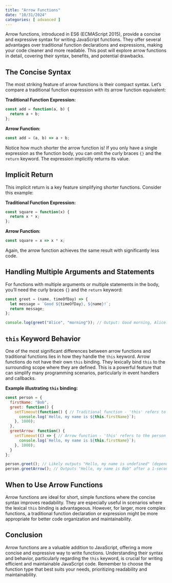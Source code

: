 ```yaml
---
title: "Arrow Functions"
date: "10/31/2024"
categories: [ advanced ]
---
```


Arrow functions, introduced in ES6 (ECMAScript 2015), provide a concise and expressive syntax for writing JavaScript functions. They offer several advantages over traditional function declarations and expressions, making your code cleaner and more readable.  This post will explore arrow functions in detail, covering their syntax, benefits, and potential drawbacks.

## The Concise Syntax

The most striking feature of arrow functions is their compact syntax.  Let's compare a traditional function expression with its arrow function equivalent:

**Traditional Function Expression:**

```javascript
const add = function(a, b) {
  return a + b;
};
```

**Arrow Function:**

```javascript
const add = (a, b) => a + b;
```

Notice how much shorter the arrow function is!  If you only have a single expression as the function body, you can omit the curly braces `{}` and the `return` keyword. The expression implicitly returns its value.

## Implicit Return

This implicit return is a key feature simplifying shorter functions.  Consider this example:

**Traditional Function Expression:**

```javascript
const square = function(x) {
  return x * x;
};
```

**Arrow Function:**

```javascript
const square = x => x * x;
```

Again, the arrow function achieves the same result with significantly less code.


## Handling Multiple Arguments and Statements

For functions with multiple arguments or multiple statements in the body, you'll need the curly braces `{}` and the `return` keyword:

```javascript
const greet = (name, timeOfDay) => {
  let message = `Good ${timeOfDay}, ${name}!`;
  return message;
};

console.log(greet("Alice", "morning")); // Output: Good morning, Alice!
```

## `this` Keyword Behavior

One of the most significant differences between arrow functions and traditional functions lies in how they handle the `this` keyword.  Arrow functions do not have their own `this` binding. They lexically bind `this` to the surrounding scope where they are defined. This is a powerful feature that can simplify many programming scenarios, particularly in event handlers and callbacks.

**Example illustrating `this` binding:**

```javascript
const person = {
  firstName: "Bob",
  greet: function() {
    setTimeout(function() { // Traditional function - 'this' refers to the window object
      console.log(`Hello, my name is ${this.firstName}`);
    }, 1000);
  },
  greetArrow: function() {
    setTimeout(() => { // Arrow function - 'this' refers to the person object
      console.log(`Hello, my name is ${this.firstName}`);
    }, 1000);
  }
};

person.greet(); // Likely outputs "Hello, my name is undefined" (depending on your environment)
person.greetArrow(); // Outputs "Hello, my name is Bob" after a 1-second delay
```

## When to Use Arrow Functions

Arrow functions are ideal for short, simple functions where the concise syntax improves readability.  They are especially useful in scenarios where the lexical `this` binding is advantageous.  However, for larger, more complex functions, a traditional function declaration or expression might be more appropriate for better code organization and maintainability.


## Conclusion

Arrow functions are a valuable addition to JavaScript, offering a more concise and expressive way to write functions. Understanding their syntax and behavior, particularly regarding the `this` keyword, is crucial for writing efficient and maintainable JavaScript code. Remember to choose the function type that best suits your needs, prioritizing readability and maintainability.

